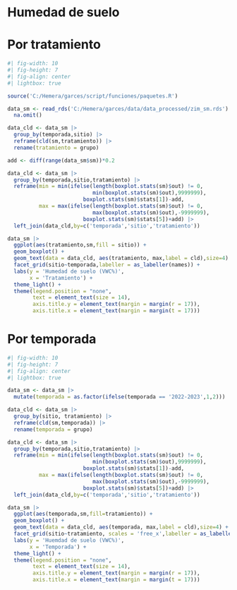 # Humedad de suelo

::: panel-tabset
# Por tratamiento

```r
#| fig-width: 10
#| fig-height: 7
#| fig-align: center
#| lightbox: true

source('C:/Hemera/garces/script/funciones/paquetes.R')

data_sm <- read_rds('C:/Hemera/garces/data/data_processed/zim_sm.rds') |>
  na.omit()

data_cld <- data_sm |>
  group_by(temporada,sitio) |>
  reframe(cld(sm,tratamiento)) |>
  rename(tratamiento = grupo)

add <- diff(range(data_sm$sm))*0.2

data_cld <- data_sm |>
  group_by(temporada,sitio,tratamiento) |>
  reframe(min = min(ifelse(length(boxplot.stats(sm)$out) != 0,
                           min(boxplot.stats(sm)$out),9999999),
                        boxplot.stats(sm)$stats[1])-add,
          max = max(ifelse(length(boxplot.stats(sm)$out) != 0,
                           max(boxplot.stats(sm)$out),-9999999),
                        boxplot.stats(sm)$stats[5])+add) |>
  left_join(data_cld,by=c('temporada','sitio','tratamiento'))

data_sm |>
  ggplot(aes(tratamiento,sm,fill = sitio)) +
  geom_boxplot() +
  geom_text(data = data_cld, aes(tratamiento, max,label = cld),size=4) +
  facet_grid(sitio~temporada,labeller = as_labeller(names)) +
  labs(y = 'Humedad de suelo (VWC%)',
       x = 'Tratamiento') +
  theme_light() +
  theme(legend.position = "none",
        text = element_text(size = 14),
        axis.title.y = element_text(margin = margin(r = 17)),
        axis.title.x = element_text(margin = margin(t = 17)))
```

# Por temporada

```r
#| fig-width: 10
#| fig-height: 7
#| fig-align: center
#| lightbox: true

data_sm <- data_sm |>
  mutate(temporada = as.factor(ifelse(temporada == '2022-2023',1,2)))

data_cld <- data_sm |>
  group_by(sitio, tratamiento) |>
  reframe(cld(sm,temporada)) |>
  rename(temporada = grupo)

data_cld <- data_sm |>
  group_by(temporada,sitio,tratamiento) |>
  reframe(min = min(ifelse(length(boxplot.stats(sm)$out) != 0,
                           min(boxplot.stats(sm)$out),9999999),
                        boxplot.stats(sm)$stats[1])-add,
          max = max(ifelse(length(boxplot.stats(sm)$out) != 0,
                           max(boxplot.stats(sm)$out),-9999999),
                        boxplot.stats(sm)$stats[5])+add) |>
  left_join(data_cld,by=c('temporada','sitio','tratamiento'))

data_sm |>
  ggplot(aes(temporada,sm,fill=tratamiento)) +
  geom_boxplot() +
  geom_text(data = data_cld, aes(temporada, max,label = cld),size=4) +
  facet_grid(sitio~tratamiento, scales = 'free_x',labeller = as_labeller(names)) +
  labs(y = 'Huemdad de suelo (VWC%)',
       x = 'Temporada') +
  theme_light() +
  theme(legend.position = "none",
        text = element_text(size = 14),
        axis.title.y = element_text(margin = margin(r = 17)),
        axis.title.x = element_text(margin = margin(t = 17)))
```
:::
